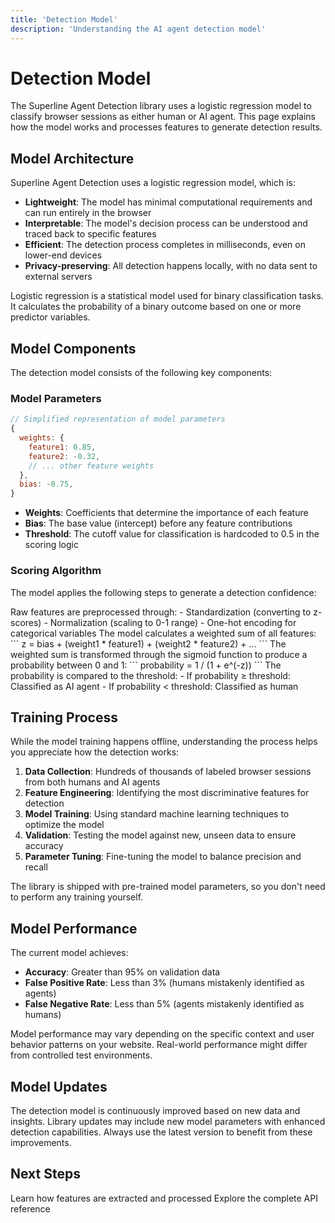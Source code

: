 ```yaml
---
title: 'Detection Model'
description: 'Understanding the AI agent detection model'
---
```


# Detection Model

The Superline Agent Detection library uses a logistic regression model to classify browser sessions as either human or AI agent. This page explains how the model works and processes features to generate detection results.

## Model Architecture

Superline Agent Detection uses a logistic regression model, which is:

- **Lightweight**: The model has minimal computational requirements and can run entirely in the browser
- **Interpretable**: The model's decision process can be understood and traced back to specific features
- **Efficient**: The detection process completes in milliseconds, even on lower-end devices
- **Privacy-preserving**: All detection happens locally, with no data sent to external servers

<Callout type="info">
  Logistic regression is a statistical model used for binary classification tasks. It calculates the probability of a binary outcome based on one or more predictor variables.
</Callout>

## Model Components

The detection model consists of the following key components:

### Model Parameters

```javascript
// Simplified representation of model parameters
{
  weights: {
    feature1: 0.85,
    feature2: -0.32,
    // ... other feature weights
  },
  bias: -0.75,
}
```

- **Weights**: Coefficients that determine the importance of each feature
- **Bias**: The base value (intercept) before any feature contributions
- **Threshold**: The cutoff value for classification is hardcoded to 0.5 in the scoring logic

### Scoring Algorithm

The model applies the following steps to generate a detection confidence:

<Steps>
  <Step title="Feature Preprocessing">
    Raw features are preprocessed through:
    - Standardization (converting to z-scores)
    - Normalization (scaling to 0-1 range)
    - One-hot encoding for categorical variables
  </Step>
  <Step title="Linear Combination">
    The model calculates a weighted sum of all features:
    ```
    z = bias + (weight1 * feature1) + (weight2 * feature2) + ...
    ```
  </Step>
  <Step title="Sigmoid Transformation">
    The weighted sum is transformed through the sigmoid function to produce a probability between 0 and 1:
    ```
    probability = 1 / (1 + e^(-z))
    ```
  </Step>
  <Step title="Classification">
    The probability is compared to the threshold:
    - If probability ≥ threshold: Classified as AI agent
    - If probability < threshold: Classified as human
  </Step>
</Steps>

## Training Process

While the model training happens offline, understanding the process helps you appreciate how the detection works:

1. **Data Collection**: Hundreds of thousands of labeled browser sessions from both humans and AI agents
2. **Feature Engineering**: Identifying the most discriminative features for detection
3. **Model Training**: Using standard machine learning techniques to optimize the model
4. **Validation**: Testing the model against new, unseen data to ensure accuracy
5. **Parameter Tuning**: Fine-tuning the model to balance precision and recall

<Note>
  The library is shipped with pre-trained model parameters, so you don't need to perform any training yourself.
</Note>

## Model Performance

The current model achieves:

- **Accuracy**: Greater than 95% on validation data
- **False Positive Rate**: Less than 3% (humans mistakenly identified as agents)
- **False Negative Rate**: Less than 5% (agents mistakenly identified as humans)

<Callout type="warning">
  Model performance may vary depending on the specific context and user behavior patterns on your website. Real-world performance might differ from controlled test environments.
</Callout>

## Model Updates

The detection model is continuously improved based on new data and insights. Library updates may include new model parameters with enhanced detection capabilities. Always use the latest version to benefit from these improvements.

## Next Steps

<CardGroup cols={2}>
  <Card
    title="Feature Extraction"
    icon="filter"
    href="/core-concepts/feature-extraction"
  >
    Learn how features are extracted and processed
  </Card>
  <Card
    title="API Reference"
    icon="code"
    href="/api-reference/agent-detector"
  >
    Explore the complete API reference
  </Card>
</CardGroup> 